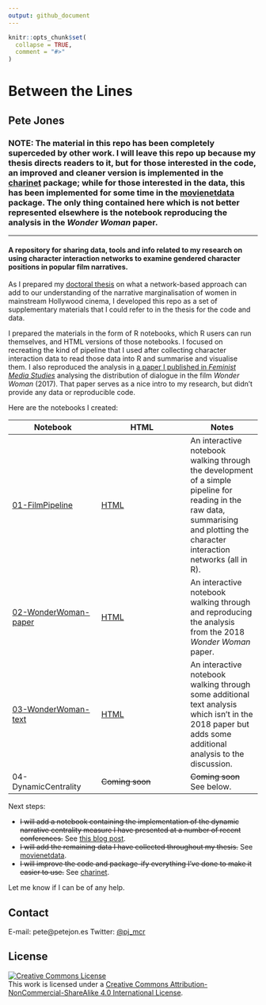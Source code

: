 ```yaml
---
output: github_document
---
```


<!-- README.md is generated from README.Rmd. Please edit that file -->

```r
knitr::opts_chunk$set(
  collapse = TRUE,
  comment = "#>"
)
```
# Between the Lines

<!-- badges: start -->
<!-- badges: end -->

## Pete Jones

### NOTE: The material in this repo has been completely superceded by other work. I will leave this repo up because my thesis directs readers to it, but for those interested in the code, an improved and cleaner version is implemented in the [charinet](https://github.com/pj398/charinet) package; while for those interested in the data, this has been implemented for some time in the [movienetdata](https://github.com/pj398/movienetdata) package. The only thing contained here which is not better represented elsewhere is the notebook reproducing the analysis in the _Wonder Woman_ paper.

***

#### A repository for sharing data, tools and info related to my research on using character interaction networks to examine gendered character positions in popular film narratives.

As I prepared my [doctoral thesis](https://www.research.manchester.ac.uk/portal/en/theses/a-social-network-analysis-approach-to-examining-gendered-character-positions-in-popular-film-narratives(76aa86f6-1c00-4d01-830f-1e6dafe4d798).html) on what a network-based approach can add to our understanding of the narrative marginalisation of women in mainstream Hollywood cinema, I developed this repo as a set of supplementary materials that I could refer to in the thesis for the code and data. 

I prepared the materials in the form of R notebooks, which R users can run themselves, and HTML versions of those notebooks. I focused on recreating the kind of pipeline that I used after collecting character interaction data to read those data into R and summarise and visualise them. I also reproduced the analysis in [a paper I published in *Feminist Media Studies*](https://doi.org/10.1080/14680777.2018.1510846) analysing the distribution of dialogue in the film *Wonder Woman* (2017). That paper serves as a nice intro to my research, but didn't provide any data or reproducible code. 

Here are the notebooks I created:

| Notebook  | HTML  | Notes |
| -----	| ----- | ---- |
| [01-FilmPipeline](01-FilmPipeline.Rmd) | [HTML](https://pj398.github.io/between-the-lines/notebooks/01-FilmPipeline.html) | An interactive notebook walking through the development of a simple pipeline for reading in the raw data, summarising and plotting the character interaction networks (all in R). |
| [02-WonderWoman-paper](02-WonderWoman-paper.Rmd) | [HTML](https://pj398.github.io/between-the-lines/notebooks/02-WonderWoman-paper.html) | An interactive notebook walking through and reproducing the analysis from the 2018 _Wonder Woman_ paper. |
| [03-WonderWoman-text](03-WonderWoman-text.Rmd) | [HTML](https://pj398.github.io/between-the-lines/notebooks/03-WonderWoman-text.html) | An interactive notebook walking through some additional text analysis which isn't in the 2018 paper but adds some additional analysis to the discussion. |
| 04-DynamicCentrality |  ~~Coming soon~~ | ~~Coming soon~~ See below.  |

Next steps:

* ~~I will add a notebook containing the implementation of the dynamic narrative centrality measure I have presented at a number of recent conferences.~~ See [this blog post](https://www.petejon.es/posts/2020-04-30-narrative-centrality/).
* ~~I will add the remaining data I have collected throughout my thesis.~~ See [movienetdata](https://github.com/pj398/movienetdata).
* ~~I will improve the code and package-ify everything I've done to make it easier to use.~~ See [charinet](https://github.com/pj398/charinet).

Let me know if I can be of any help.

## Contact

E-mail: pete@petejon.es
Twitter: <a href="https://twitter.com/pj_mcr">@pj_mcr</a>

## License

<a rel="license" href="http://creativecommons.org/licenses/by-nc-sa/4.0/"><img alt="Creative Commons License" style="border-width:0" src="https://i.creativecommons.org/l/by-nc-sa/4.0/88x31.png" /></a><br />This work is licensed under a <a rel="license" href="http://creativecommons.org/licenses/by-nc-sa/4.0/">Creative Commons Attribution-NonCommercial-ShareAlike 4.0 International License</a>.
